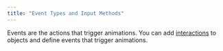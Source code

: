 ```yaml
---
title: "Event Types and Input Methods"
---
```


Events are the actions that trigger animations. You can add [interactions](/da5798a6cbbc435384bd3ad20d5c41dc) to objects and define events that trigger animations.